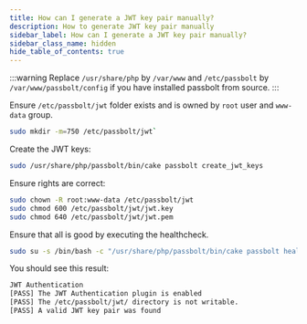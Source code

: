```yaml
---
title: How can I generate a JWT key pair manually?
description: How to generate JWT key pair manually
sidebar_label: How can I generate a JWT key pair manually?
sidebar_class_name: hidden
hide_table_of_contents: true
---
```



:::warning
Replace `/usr/share/php` by `/var/www` and `/etc/passbolt` by `/var/www/passbolt/config` if you have installed passbolt from source.
:::

Ensure `/etc/passbolt/jwt` folder exists and is owned by `root` user and `www-data` group.

```bash
sudo mkdir -m=750 /etc/passbolt/jwt`
```

Create the JWT keys:

```bash
sudo /usr/share/php/passbolt/bin/cake passbolt create_jwt_keys
```

Ensure rights are correct:
```bash
sudo chown -R root:www-data /etc/passbolt/jwt
sudo chmod 600 /etc/passbolt/jwt/jwt.key
sudo chmod 640 /etc/passbolt/jwt/jwt.pem
```
Ensure that all is good by executing the healthcheck.

```bash
sudo su -s /bin/bash -c "/usr/share/php/passbolt/bin/cake passbolt healthcheck --jwt" www-data
```

You should see this result:
```bash
JWT Authentication
[PASS] The JWT Authentication plugin is enabled
[PASS] The /etc/passbolt/jwt/ directory is not writable.
[PASS] A valid JWT key pair was found
```
